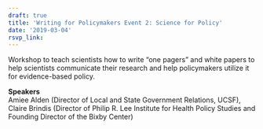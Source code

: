```yaml
---
draft: true 
title: 'Writing for Policymakers Event 2: Science for Policy'
date: '2019-03-04'
rsvp_link: 
---
```


Workshop to teach scientists how to write "one pagers" and white papers to help scientists communicate their research and help policymakers utilize it for evidence-based policy.

<b>Speakers</b>  
Amiee Alden (Director of Local and State Government Relations, UCSF), Claire Brindis (Director of Philip R. Lee Institute for Health Policy Studies and Founding Director of the Bixby Center)




